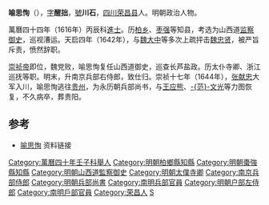 '''喻思恂'''（{{bd|1575年||1647年||Yu喻}}），[[表字|字]]'''醒拙'''，[[號|號]]'''川石'''，[[四川|四川]][[荣昌县|荣昌县]]人。明朝政治人物。

萬曆四十四年（1616年）丙辰科[[進士|進士]]。历[[柏乡|柏乡]]、[[枣强|枣强]]等知县，考选为山西道[[监察御史|监察御史]]，巡视漕运。天启四年（1642年），与[[魏大中|魏大中]]等多次上疏抨击[[魏忠贤|魏忠贤]]，被严旨斥责，愤然辞职。

[[崇祯帝|崇祯帝]]即位，魏党败，喻思恂复任山西道御史，巡查长芦盐政。历太仆寺卿、浙江巡抚等职。明末，升南京兵部右侍郎，致仕归。崇祯十七年（1644年），[[张献忠|张献忠]]大军入川，喻思恂逃往[[贵州|贵州]]，为永历朝兵部尚书，与[[王应熊|王应熊]]、[[范文光|-{范}-文光]]等力图恢复，不久病卒，葬贵阳。

==参考==
*[http://archive.ihp.sinica.edu.tw/ttscgi/ttsquery?0:0:mctauac:NO%3DNO5696 喻思恂] {{Wayback|url=http://archive.ihp.sinica.edu.tw/ttscgi/ttsquery?0:0:mctauac:NO%3DNO5696 |date=20190802083046 }} 资料链接

{{start box}}
{{s-off}}
{{s-before|[[楊呈秀|楊呈秀]]}}
{{s-title|明朝棗強縣知縣|1620年－1622年}}
{{s-after|[[李時新_(萬曆舉人)|李時新]]}}
{{end box}}

{{万历四十四年丙辰科殿试金榜}}
{{DEFAULTSORT:Sun孙}}
[[Category:萬曆四十年壬子科舉人|Category:萬曆四十年壬子科舉人]]
[[Category:明朝柏鄉縣知縣|Category:明朝柏鄉縣知縣]]
[[Category:明朝棗強縣知縣|Category:明朝棗強縣知縣]]
[[Category:明朝山西道監察御史|Category:明朝山西道監察御史]]
[[Category:明朝太僕寺卿|Category:明朝太僕寺卿]]
[[Category:南京兵部侍郎|Category:南京兵部侍郎]]
[[Category:明朝兵部尚書|Category:明朝兵部尚書]]
[[Category:南明兵部官員|Category:南明兵部官員]]
[[Category:明朝户部左侍郎|Category:明朝户部左侍郎]]
[[Category:南明戶部官員|Category:南明戶部官員]]
[[Category:荣昌人|Category:荣昌人]]
[[Category:喻姓|S]]